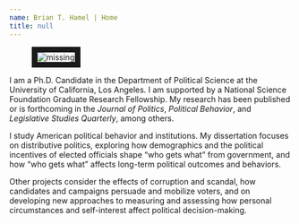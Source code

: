 ```yaml
---
name: Brian T. Hamel | Home
title: null
---
```


<link rel="stylesheet" href="styles.css" type="text/css">
<link rel="stylesheet" href="site_libs/academicons-1.8.6/css/academicons.css" type="text/css">

<div id="columns">
  <div id="left">
  <figure>
  <img src="images/home.jpg" style="border:10px solid;" alt = "missing" />
  </figure>
  </div>
  <div id="right">
  <p>I am a Ph.D. Candidate in the Department of Political Science at the University of California, Los Angeles. I am supported by a National Science Foundation Graduate Research Fellowship. 
My research has been published or is forthcoming in the *Journal of Politics*, *Political Behavior*, and *Legislative Studies Quarterly*, among others.</p>
  <p>I study American political behavior and institutions. My dissertation focuses on distributive politics, exploring how demographics and the political incentives of elected officials shape “who gets what” from government, and how “who gets what” affects long-term political outcomes and behaviors.</p>
  <p>Other projects consider the effects of corruption and scandal, how candidates and campaigns persuade and mobilize voters, and on developing new approaches to measuring and assessing how personal circumstances and self-interest affect political decision-making.</p>
  </div>
  </div>